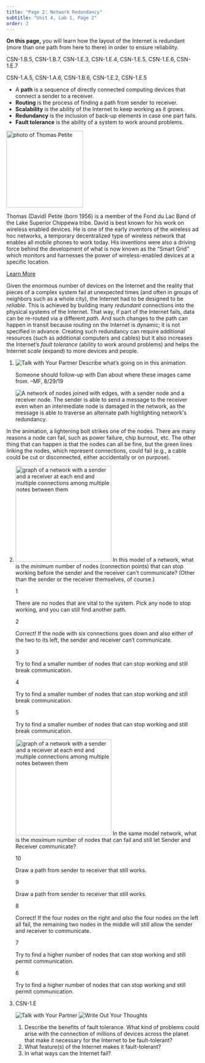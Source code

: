 ```yaml
---
title: "Page 2: Network Redundancy"
subtitle: "Unit 4, Lab 1, Page 2"
order: 2
---
```


::: learn
<p><strong>On this page,</strong> you will learn how the layout of the
Internet is redundant (more than one path from here to there) in order
to ensure reliability.</p>
:::

::: ap-standard
CSN-1.B.5, CSN-1.B.7, CSN-1.E.3, CSN-1.E.4, CSN-1.E.5, CSN-1.E.6,
CSN-1.E.7
:::

::: vocabBig
::: ap-standard
CSN-1.A.5, CSN-1.A.6, CSN-1.B.6, CSN-1.E.2, CSN-1.E.5
:::

<ul>

<li>A <strong>path</strong> is a sequence of directly connected
computing devices that connect a sender to a receiver.</li>

<li><strong>Routing</strong> is the process of finding a path from
sender to receiver.</li>

<li><strong>Scalability</strong> is the ability of the Internet to keep
working as it grows.</li>

<li><strong>Redundancy</strong> is the inclusion of back-up elements in
case one part fails.</li>

<li><strong>Fault tolerance</strong> is the ability of a system to work
around problems.</li>

</ul>
:::

::: atwork
<img src="/img/atwork/Thomas_David_Petite.jpeg" title="photo of Thomas Petite" alt="photo of Thomas Petite" class="noshadow float-end" height="200px"/>

<p>Thomas (David) Petite (born 1956) is a member of the Fond du Lac Band
of the Lake Superior Chippewa tribe. David is best known for his work on
wireless enabled devices. He is one of the early inventors of the
wireless ad hoc networks, a temporary decentralized type of wireless
network that enables all mobile phones to work today. His inventions
were also a driving force behind the development of what is now known as
the "Smart Grid" which monitors and harnesses the power of
wireless-enabled devices at a specific location.</p>

<p><a href="https://en.wikipedia.org/wiki/Thomas_David_Petite" title="Wikipedia Article on Thomas Petite" target="_blank">Learn
More</a></p>
:::

<p>Given the enormous number of devices on the Internet and the reality
that pieces of a complex system fail at unexpected times (and often in
groups of neighbors such as a whole city), the Internet had to be
designed to be <em>reliable</em>. This is achieved by building many
<em>redundant</em> connections into the physical systems of the
Internet. That way, if part of the Internet fails, data can be re-routed
via a different <em>path</em>. And such changes to the path can happen
in transit because <em>routing</em> on the Internet is dynamic; it is
not specified in advance. Creating such redundancy can require
additional resources (such as additional computers and cables) but it
also increases the Internet's <em>fault tolerance</em> (ability to work
around problems) and helps the Internet <em>scale</em> (expand) to more
devices and people.</p>

::: {#first .forYouToDo}
<ol>

<li>

<img src="/img/icons/talk-with-your-partner.png" title="Talk with Your Partner" alt="Talk with Your Partner" class="inline"/>
Describe what's going on in this animation.<br />

::: todo
Someone should follow-up with Dan about where these images came from.
--MF, 8/29/19
:::

<img src="/img/4-internet/redundancy.gif" title="A network of nodes joined with edges, with a sender node and a receiver node. The sender is able to send a message to the receiver even when an intermediate node is damaged in the network, as the message is able to traverse an alternate path highlighting network&apos;s redundancy." alt="A network of nodes joined with edges, with a sender node and a receiver node. The sender is able to send a message to the receiver even when an intermediate node is damaged in the network, as the message is able to traverse an alternate path highlighting network&apos;s redundancy." class="indent"/>

</li>

</ol>
:::

<p>In the animation, a lightening bolt strikes one of the nodes. There
are many reasons a node can fail, such as power failure, chip burnout,
etc. The other thing that can happen is that the nodes can all be fine,
but the green lines linking the nodes, which represent connections,
could fail (e.g., a cable could be cut or disconnected, either
accidentally or on purpose).</p>

::: forYouToDo
<ol start="2">

<li>

<!-- Question 1 -->

::: {.assessment-data type="multiplechoice" identifier="What is the fewest number of nodes?" hasinlinefeedback="true" maxchoices="1" responseidentifier="ri1" shuffle="false"}
::: prompt
<img src="/img/4-internet/redundant-2.jpg" title="graph of a network with a sender and a receiver at each end and multiple connections among multiple notes between them" alt="graph of a network with a sender and a receiver at each end and multiple connections among multiple notes between them" class="float-end" height="250px"/>
In this model of a network, what is the <em>minimum</em> number of nodes
(connection points) that can stop working before the sender and the
receiver can't communicate? (Other than the sender or the receiver
themselves, of course.)
:::

::: {.choice identifier="c1"}
::: text
1
:::

::: feedback
There are no nodes that are vital to the system. Pick any node to stop
working, and you can still find another path.
:::
:::

::: {.choice identifier="c2"}
::: text
2
:::

::: feedback
Correct! If the node with six connections goes down and also either of
the two to its left, the sender and receiver can't communicate.
:::
:::

::: {.choice identifier="c3"}
::: text
3
:::

::: feedback
Try to find a smaller number of nodes that can stop working and still
break communication.
:::
:::

::: {.choice identifier="c4"}
::: text
4
:::

::: feedback
Try to find a smaller number of nodes that can stop working and still
break communication.
:::
:::

::: {.choice identifier="c5"}
::: text
5
:::

::: feedback
Try to find a smaller number of nodes that can stop working and still
break communication.
:::
:::

::: {.responseDeclaration identifier="ri1"}
::: {.correctResponse identifier="c2"}
:::
:::
:::

<!-- Question 2 -->

::: {.assessment-data type="multiplechoice" identifier="What is the maximum that can fail?" hasinlinefeedback="true" maxchoices="1" responseidentifier="ri2" shuffle="false"}
::: prompt
<img src="/img/4-internet/redundant-2.jpg" title="graph of a network with a sender and a receiver at each end and multiple connections among multiple notes between them" alt="graph of a network with a sender and a receiver at each end and multiple connections among multiple notes between them" class="float-end" height="250px"/>
In the same model network, what is the <em>maximum</em> number of nodes
that can fail and still let Sender and Receiver communicate?
:::

::: {.choice identifier="c1"}
::: text
10
:::

::: feedback
Draw a path from sender to receiver that still works.
:::
:::

::: {.choice identifier="c2"}
::: text
9
:::

::: feedback
Draw a path from sender to receiver that still works.
:::
:::

::: {.choice identifier="c3"}
::: text
8
:::

::: feedback
Correct! If the four nodes on the right and <em>also</em> the four nodes
on the left all fail, the remaining two nodes in the middle will still
allow the sender and receiver to communicate.
:::
:::

::: {.choice identifier="c4"}
::: text
7
:::

::: feedback
Try to find a higher number of nodes that can stop working and still
permit communication.
:::
:::

::: {.choice identifier="c5"}
::: text
6
:::

::: feedback
Try to find a higher number of nodes that can stop working and still
permit communication.
:::
:::

::: {.responseDeclaration identifier="ri2"}
::: {.correctResponse identifier="c3"}
:::
:::
:::

</li>

<li>

::: ap-standard
CSN-1.E
:::

<img src="/img/icons/talk-with-your-partner.png" title="Talk with Your Partner" alt="Talk with Your Partner" class="inline"/>
<img src="/img/icons/write-out-thoughts.png" title="Write Out Your Thoughts" alt="Write Out Your Thoughts" class="inline"/>

<ol>

<li>Describe the benefits of fault tolerance. What kind of problems
could arise with the connection of millions of devices across the planet
that make it necessary for the Internet to be fault-tolerant?</li>

<li>What feature(s) of the Internet makes it fault-tolerant?</li>

<li>In what ways can the Internet fail?</li>

</ol>

</li>

</ol>
:::
